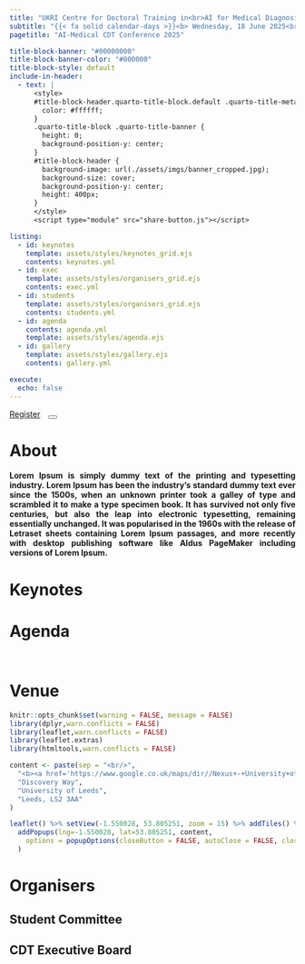 ```yaml
---
title: "UKRI Centre for Doctoral Training in<br>AI for Medical Diagnosis and Care<br><br>Annual CDT Conference<br><b><br><br>"
subtitle: "{{< fa solid calendar-days >}}<b> Wednesday, 18 June 2025<br> {{< fa location-dot >}} Nexus, Leeds</b>"
pagetitle: "AI-Medical CDT Conference 2025"

title-block-banner: "#00000000"
title-block-banner-color: "#000000"
title-block-style: default
include-in-header:
  - text: |
      <style>
      #title-block-header.quarto-title-block.default .quarto-title-meta {
        color: #ffffff;
      }
      .quarto-title-block .quarto-title-banner {
        height: 0;
        background-position-y: center;
      }
      #title-block-header {
        background-image: url(./assets/imgs/banner_cropped.jpg);
        background-size: cover;
        background-position-y: center;
        height: 400px;
      }
      </style>
      <script type="module" src="share-button.js"></script>

listing: 
  - id: keynotes
    template: assets/styles/keynotes_grid.ejs
    contents: keynotes.yml
  - id: exec
    template: assets/styles/organisers_grid.ejs
    contents: exec.yml
  - id: students
    template: assets/styles/organisers_grid.ejs
    contents: students.yml
  - id: agenda
    contents: agenda.yml
    template: assets/styles/agenda.ejs
  - id: gallery
    template: assets/styles/gallery.ejs
    contents: gallery.yml

execute: 
  echo: false
---
```


<div class="button-container">
  <a href="https://github.com/arpita2512/conference2025" class="btn btn-primary btn-lg" role="button" style='margin-right:10px' target="_blank">Register</a>
  <share-button>
  <button type="button" class="btn btn-primary btn-lg"><i class="fa-regular fa-share-from-square"></i></button>
  </share-button>
</div>

# About {#sec-about}

<div style="text-align: justify; font-weight:650">
Lorem Ipsum is simply dummy text of the printing and typesetting industry. Lorem Ipsum has been the industry's standard dummy text ever since the 1500s, when an unknown printer took a galley of type and scrambled it to make a type specimen book. It has survived not only five centuries, but also the leap into electronic typesetting, remaining essentially unchanged. It was popularised in the 1960s with the release of Letraset sheets containing Lorem Ipsum passages, and more recently with desktop publishing software like Aldus PageMaker including versions of Lorem Ipsum.
</div>

::: {#gallery}
:::

# Keynotes {#sec-keynotes}

:::{#keynotes}
:::

# Agenda {#sec-agenda}
<hr style="height:10pt; visibility:hidden;" />

:::{#agenda}
:::

# Venue {#sec-venue}

```r
knitr::opts_chunk$set(warning = FALSE, message = FALSE)
library(dplyr,warn.conflicts = FALSE)
library(leaflet,warn.conflicts = FALSE)
library(leaflet.extras)
library(htmltools,warn.conflicts = FALSE)

content <- paste(sep = "<br/>",
  "<b><a href='https://www.google.co.uk/maps/dir//Nexus+-+University+of+Leeds,+Discovery+Way,+Leeds+LS2+3AA/@53.8052821,-1.5502785,15z/data=!4m9!4m8!1m0!1m5!1m1!1s0x48795c028b513609:0x6014fd660699c8ee!2m2!1d-1.5502785!2d53.8052821!3e0' target='_blank'>Nexus</a></b>",
  "Discovery Way",
  "University of Leeds",
  "Leeds, LS2 3AA"
)

leaflet() %>% setView(-1.550028, 53.805251, zoom = 15) %>% addTiles() %>% addResetMapButton() %>%
  addPopups(lng=-1.550028, lat=53.805251, content,
    options = popupOptions(closeButton = FALSE, autoClose = FALSE, closeOnClick = FALSE)
  )
```

# Organisers {#sec-organisers}

## Student Committee

:::{#students}
:::

## CDT Executive Board

:::{#exec}
:::